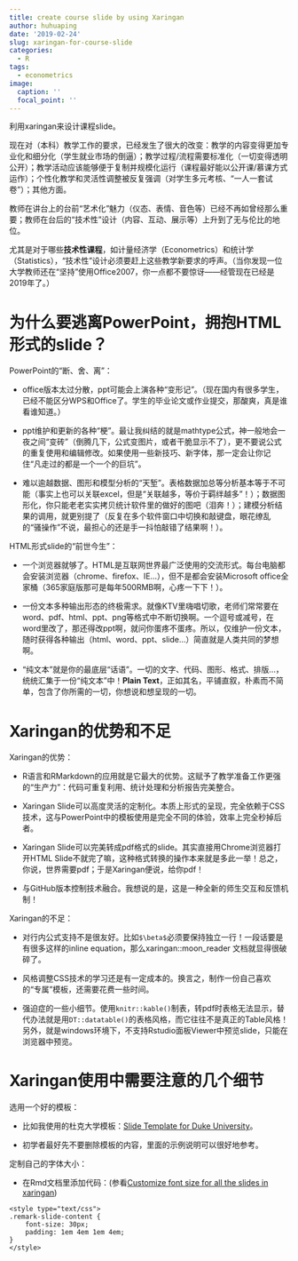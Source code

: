 ```yaml
---
title: create course slide by using Xaringan
author: huhuaping
date: '2019-02-24'
slug: xaringan-for-course-slide
categories:
  - R
tags:
  - econometrics
image:
  caption: ''
  focal_point: ''
---
```


利用xaringan来设计课程slide。

现在对（本科）教学工作的要求，已经发生了很大的改变：教学的内容变得更加专业化和细分化（学生就业市场的倒逼）；教学过程/流程需要标准化（一切变得透明公开）；教学活动应该能够便于复制并规模化运行（课程最好能以公开课/慕课方式运作）；个性化教学和灵活性调整被反复强调（对学生多元考核、“一人一套试卷”）；其他方面。

教师在讲台上的台前“艺术化”魅力（仪态、表情、音色等）已经不再如曾经那么重要；教师在台后的“技术性”设计（内容、互动、展示等）上升到了无与伦比的地位。

尤其是对于哪些**技术性课程**，如计量经济学（Econometrics）和统计学（Statistics），“技术性”设计必须要赶上这些教学新要求的呼声。（当你发现一位大学教师还在“坚持”使用Office2007，你一点都不要惊讶——经管现在已经是2019年了。）

# 为什么要逃离PowerPoint，拥抱HTML形式的slide？

PowerPoint的“断、舍、离”：

- office版本太过分散，ppt可能会上演各种“变形记”。（现在国内有很多学生，已经不能区分WPS和Office了。学生的毕业论文或作业提交，那酸爽，真是谁看谁知道。）

- ppt维护和更新的各种“梗”。最让我纠结的就是mathtype公式，神一般地会一夜之间“变砖”（倒腾几下，公式变图片，或者干脆显示不了），更不要说公式的重复使用和编辑修改。如果使用一些新技巧、新字体，那一定会让你记住“凡走过的都是一个一个的巨坑”。

- 难以逾越数据、图形和模型分析的“天堑”。表格数据加总等分析基本等于不可能（事实上也可以关联excel，但是“关联越多，等价于羁绊越多”！）；数据图形化，你只能老老实实拷贝统计软件里的做好的图吧（泪奔！）；建模分析结果的调用，就更别提了（反复在多个软件窗口中切换和敲键盘，眼花缭乱的“骚操作”不说，最担心的还是手一抖怕敲错了结果啊！）。

HTML形式slide的“前世今生”：

- 一个浏览器就够了。HTML是互联网世界最广泛使用的交流形式。每台电脑都会安装浏览器（chrome、firefox、IE...），但不是都会安装Microsoft office全家桶（365家庭版那可是每年500RMB啊，心疼一下下！）。

- 一份文本多种输出形态的终极需求。就像KTV里嗨唱切歌，老师们常常要在word、pdf、html、ppt、png等格式中不断切换啊。一个逗号或减号，在word里改了，那还得改ppt啊，就问你蛋疼不蛋疼。所以，仅维护一份文本，随时获得各种输出（html、word、ppt、slide...）简直就是人类共同的梦想啊。

- “纯文本”就是你的最底层“话语”。一切的文字、代码、图形、格式、排版...，统统汇集于一份“纯文本”中！**Plain Text**，正如其名，平铺直叙，朴素而不简单，包含了你所需的一切，你想说和想呈现的一切。

# Xaringan的优势和不足


Xaringan的优势：

- R语言和RMarkdown的应用就是它最大的优势。这赋予了教学准备工作更强的“生产力”：代码可重复利用、统计处理和分析报告完美整合。

- Xaringan Slide可以高度灵活的定制化。本质上形式的呈现，完全依赖于CSS技术，这与PowerPoint中的模板使用是完全不同的体验，效率上完全秒掉后者。

- Xaringan Slide可以完美转成pdf格式的slide。其实直接用Chrome浏览器打开HTML Slide不就完了嘛，这种格式转换的操作本来就是多此一举！总之，你说，世界需要pdf；于是Xaringan便说，给你pdf！

- 与GitHub版本控制技术融合。我想说的是，这是一种全新的师生交互和反馈机制！

Xaringan的不足：

- 对行内公式支持不是很友好。比如`$\beta$`必须要保持独立一行！一段话要是有很多这样的inline equation，那么xaringan::moon_reader 文档就显得很破碎了。

- 风格调整CSS技术的学习还是有一定成本的。换言之，制作一份自己喜欢的“专属”模板，还需要花费一些时间。

- 强迫症的一些小细节。使用`knitr::kable()`制表，转pdf时表格无法显示，替代办法就是用`DT::datatable()`的表格风格，而它往往不是真正的Table风格！另外，就是windows环境下，不支持Rstudio面板Viewer中预览slide，只能在浏览器中预览。

# Xaringan使用中需要注意的几个细节

选用一个好的模板：

- 比如我使用的杜克大学模板：[Slide Template for Duke University](https://johnlittle.info/dukeslides/)。

- 初学者最好先不要删除模板的内容，里面的示例说明可以很好地参考。

定制自己的字体大小：

- 在Rmd文档里添加代码：(参看[Customize font size for all the slides in xaringan](https://stackoverflow.com/questions/53481699/customize-font-size-for-all-the-slides-in-xaringan))

```
<style type="text/css">
.remark-slide-content {
    font-size: 30px;
    padding: 1em 4em 1em 4em;
}
</style>

```

